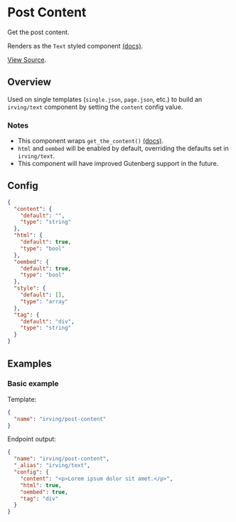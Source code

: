 <Meta title="WordPress Components|Post Content" />

# Post Content
Get the post content.

Renders as the `Text` styled component [(docs)](?path=/docs/styled-components-text--plain-text-example).

[View Source](https://github.com/alleyinteractive/wp-irving/tree/main/inc/components/components/post-content).

## Overview
Used on single templates (`single.json`, `page.json`, etc.) to build an `irving/text` component by setting the `content` config value.

### Notes
* This component wraps `get_the_content()` [(docs)](https://developer.wordpress.org/reference/functions/get_the_content/).
* `html` and `oembed` will be enabled by default, overriding the defaults set in `irving/text`.
* This component will have improved Gutenberg support in the future.

## Config
```json
{
  "content": {
    "default": "",
    "type": "string"
  },
  "html": {
    "default": true,
    "type": "bool"
  },
  "oembed": {
    "default": true,
    "type": "bool"
  },
  "style": {
    "default": [],
    "type": "array"
  },
  "tag": {
    "default": "div",
    "type": "string"
  }
}
```

## Examples

### Basic example
Template:
```json
{
  "name": "irving/post-content"
}
```

Endpoint output:
```json
{
  "name": "irving/post-content",
  "_alias": "irving/text",
  "config": {
    "content": "<p>Lorem ipsum dolor sit amet.</p>",
    "html": true,
    "oembed": true,
    "tag": "div"
  }
}
```
